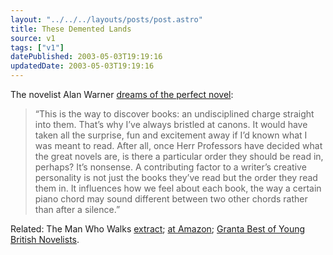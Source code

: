 ```yaml
---
layout: "../../../layouts/posts/post.astro"
title: These Demented Lands
source: v1
tags: ["v1"]
datePublished: 2003-05-03T19:19:16
updatedDate: 2003-05-03T19:19:16
---
```


The novelist Alan Warner [dreams of the perfect novel][1]:

> &#8220;This is the way to discover books: an undisciplined charge straight into them. That&#8217;s why I&#8217;ve always bristled at canons. It would have taken all the surprise, fun and excitement away if I&#8217;d known what I was meant to read. After all, once Herr Professors have decided what the great novels are, is there a particular order they should be read in, perhaps? It&#8217;s nonsense. A contributing factor to a writer&#8217;s creative personality is not just the books they&#8217;ve read but the order they read them in. It influences how we feel about each book, the way a certain piano chord may sound different between two other chords rather than after a silence.&#8221;

Related: The Man Who Walks [extract][2]; [at Amazon][3]; [Granta Best of Young British Novelists][4].

[1]: http://books.guardian.co.uk/review/story/0,12084,938821,00.html "The Guardian: Dream of the perfect novel"
[2]: http://www.randomhouse.co.uk/catalog/extract.htm?command=search&db=main.txt&eqisbndata=0099285460 "Random House: Book extract from The Man Who Walks"
[3]: http://www.amazon.co.uk/exec/obidos/ASIN/0099285460/ohsky "Amazon.co.uk: Alan Warner's The Man Who Walks"
[4]: http://www.granta.com/extracts/1949 "Introduction to Granta Best of Young British Novelists 2003 (includes Alan Warner)"

